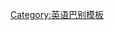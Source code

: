 {{User language-1|en-GB|This user is able to contribute with a '''[[:Category:en-GB-1 使用者|basic level]]''' of '''[[:Category:en-GB 使用者|British English]]'''.|英国英语}}<noinclude>
[[Category:英语巴别模板]]

</noinclude>